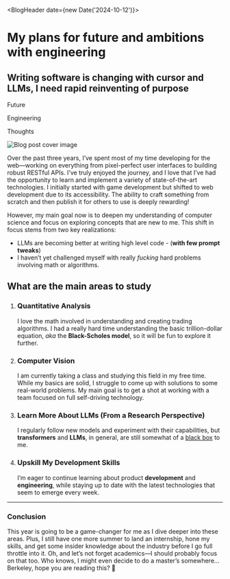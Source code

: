 

<BlogHeader date={new Date('2024-10-12')}>
  # My plans for future and ambitions with engineering
  ## Writing software is changing with cursor and LLMs, I need rapid reinventing of purpose
  <p className="tag">Future</p>
  <p className="tag">Engineering</p>
  <p className="tag">Thoughts</p>
</BlogHeader>

<div className="relative w-full max-w-[50rem] mx-auto mt-[10px]">
    <Image
      src="/sample.jpg"
      alt="Blog post cover image"
      width={500}
      height={333}
      className="rounded object-cover w-full"
      priority
    />
</div>

Over the past three years, I’ve spent most of my time developing for the web—working on everything from pixel-perfect user interfaces to building robust RESTful APIs. 
I’ve truly enjoyed the journey, and I love that I’ve had the opportunity to learn and implement a variety of state-of-the-art technologies.
I initially started with game development but shifted to web development due to its accessibility. 
The ability to craft something from scratch and then publish it for others to use is deeply rewarding!  

However, my main goal now is to deepen my understanding of computer science and focus on exploring concepts that are new to me. This shift in focus stems from two key realizations:
- LLMs are becoming better at writing high level code - (**with few prompt tweaks**)
- I haven’t yet challenged myself with really *fucking* hard problems involving math or algorithms.

## What are the main areas to study

1. ### Quantitative Analysis  
   I love the math involved in understanding and creating trading algorithms. I had a really hard time understanding the basic trillion-dollar equation, *aka* the **Black-Scholes model**, so it will be fun to explore it further.

2. ### Computer Vision  
   I am currently taking a class and studying this field in my free time. While my basics are solid, I struggle to come up with solutions to some real-world problems. My main goal is to get a shot at working with a team focused on full self-driving technology.

3. ### Learn More About LLMs (From a Research Perspective)  
   I regularly follow new models and experiment with their capabilities, but **transformers** and **LLMs**, in general, are still somewhat of a [black box](https://en.wikipedia.org/wiki/Black_box) to me.

4. ### Upskill My Development Skills  
   I’m eager to continue learning about product **development** and **engineering**, while staying up to date with the latest technologies that seem to emerge every week.

---

### Conclusion  
This year is going to be a game-changer for me as I dive deeper into these areas. Plus, I still have one more summer to land an internship, hone my skills, and get some insider knowledge about the industry before I go full throttle into it. Oh, and let’s not forget academics—I should probably focus on that too. Who knows, I might even decide to do a master’s somewhere... Berkeley, hope you are reading this? 👀 
